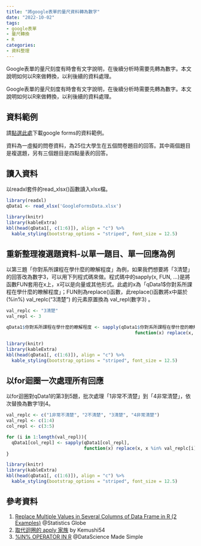 ```yaml
---
title: "將google表單的量尺資料轉為數字"
date: "2022-10-02"
tags:
- google表單
- 量尺轉換
- R
categories:
- 資料整理
---
```


Google表單的量尺刻度有時會有文字說明，在後續分析時需要先轉為數字。本文說明如何以R來做轉換，以利後續的資料處理。

<!--more-->

Google表單的量尺刻度有時會有文字說明，在後續分析時需要先轉為數字。本文說明如何以R來做轉換，以利後續的資料處理。


## 資料範例

請[點選此處](https://docs.google.com/spreadsheets/d/1Z9hGVdNaNmk41hbScOB1SUzTVZ_An41Z/edit?usp=sharing&ouid=102534642616283273245&rtpof=true&sd=true)下載google forms的資料範例。

資料為一虛擬的問卷資料，為25位大學生在五個問卷題目的回答。其中兩個題目是複選題，另有三個題目是四點量表的回答。

## 讀入資料

以readxl套件的read_xlsx()函數讀入xlsx檔。

```R
library(readxl)
qData1 <- read_xlsx('GoogleFormsData.xlsx')
```

```R
library(knitr)
library(kableExtra)
kbl(head(qData1[, c(1:6)]), align = "c") %>%
  kable_styling(bootstrap_options = "striped", font_size = 12.5)
```

## 重新整理複選題資料-以單一題目、單一回應為例

以第三題「你對系所課程在學什麼的瞭解程度」為例，如果我們想要將「3清楚」的回答改為數字3，可以用下列程式碼來做。程式碼中的sapply(x, FUN, ...)是將函數FUN套用在x上，x可以是向量或其他形式。此處的x為「qData1$你對系所課程在學什麼的瞭解程度」；FUN則為replace()函數，此replace()函數將x中屬於(%in%) val_replc("3清楚") 的元素原置換為 val_repl(數字3) 。

```R
val_replc <- "3清楚"
val_repl <- 3

qData1$你對系所課程在學什麼的瞭解程度 <- sapply(qData1$你對系所課程在學什麼的瞭解程度,  
                                                function(x) replace(x, x %in% val_replc, val_repl))
```

```R
library(knitr)
library(kableExtra)
kbl(head(qData1[, c(1:6)]), align = "c") %>%
  kable_styling(bootstrap_options = "striped", font_size = 12.5)
```

## 以for迴圈一次處理所有回應

以for迴圈對qData1的第3到5題，批次處理「1非常不清楚」到「4非常清楚」，依次替換為數字1到4。

```R
val_replc <- c("1非常不清楚", "2不清楚", "3清楚", "4非常清楚")
val_repl <- c(1:4)
col_repl <- c(3:5)

for (i in 1:length(val_repl)){
  qData1[col_repl] <- sapply(qData1[col_repl],  
                             function(x) replace(x, x %in% val_replc[i], val_repl[i]))
}
```

```R
library(knitr)
library(kableExtra)
kbl(head(qData1[, c(1:6)]), align = "c") %>%
  kable_styling(bootstrap_options = "striped", font_size = 12.5)
```

## 參考資料

1. [Replace Multiple Values in Several Columns of Data Frame in R (2 Examples)](https://statisticsglobe.com/replace-multiple-values-several-columns-data-frame-r) @Statistics Globe
2. [取代迴圈的 apply 家族](https://kemushi54.github.io/R-basic/apply_family.html) by Kemushi54
3. [%IN% OPERATOR IN R](https://www.datasciencemadesimple.com/in-operator-in-r/) @DataScience Made Simple
